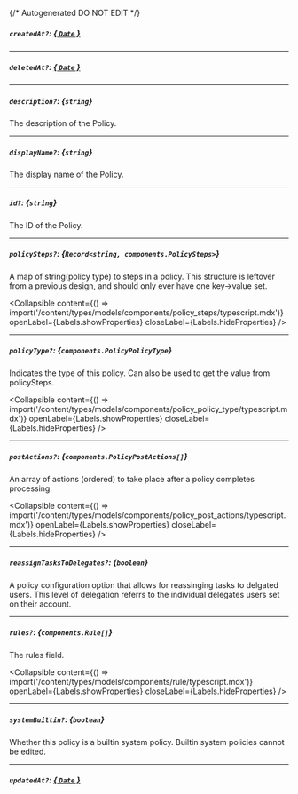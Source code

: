 {/* Autogenerated DO NOT EDIT  */}

##### `createdAt?`: [*{ `Date` }*](https://developer.mozilla.org/en-US/docs/Web/JavaScript/Reference/Global_Objects/Date)

---
##### `deletedAt?`: [*{ `Date` }*](https://developer.mozilla.org/en-US/docs/Web/JavaScript/Reference/Global_Objects/Date)

---
##### `description?`: *{`string`}*
The description of the Policy.

---
##### `displayName?`: *{`string`}*
The display name of the Policy.

---
##### `id?`: *{`string`}*
The ID of the Policy.

---
##### `policySteps?`: *{`Record<string, components.PolicySteps>`}*
A map of string(policy type) to steps in a policy. This structure is leftover from a previous design, and should only ever have one key\-\>value set.

<Collapsible content={() => import('/content/types/models/components/policy_steps/typescript.mdx')} openLabel={Labels.showProperties} closeLabel={Labels.hideProperties} />


---
##### `policyType?`: *{`components.PolicyPolicyType`}*
Indicates the type of this policy. Can also be used to get the value from policySteps.

<Collapsible content={() => import('/content/types/models/components/policy_policy_type/typescript.mdx')} openLabel={Labels.showProperties} closeLabel={Labels.hideProperties} />


---
##### `postActions?`: *{`components.PolicyPostActions[]`}*
An array of actions (ordered) to take place after a policy completes processing.

<Collapsible content={() => import('/content/types/models/components/policy_post_actions/typescript.mdx')} openLabel={Labels.showProperties} closeLabel={Labels.hideProperties} />


---
##### `reassignTasksToDelegates?`: *{`boolean`}*
A policy configuration option that allows for reassinging tasks to delgated users. This level of delegation referrs to the individual delegates users set on their account.

---
##### `rules?`: *{`components.Rule[]`}*
The rules field.

<Collapsible content={() => import('/content/types/models/components/rule/typescript.mdx')} openLabel={Labels.showProperties} closeLabel={Labels.hideProperties} />


---
##### `systemBuiltin?`: *{`boolean`}*
Whether this policy is a builtin system policy. Builtin system policies cannot be edited.

---
##### `updatedAt?`: [*{ `Date` }*](https://developer.mozilla.org/en-US/docs/Web/JavaScript/Reference/Global_Objects/Date)


